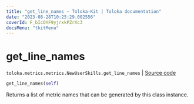 ```yaml
---
title: "get_line_names — Toloka-Kit | Toloka documentation"
date: "2023-08-28T10:25:29.002556"
coverId: F_bIcOYF9yjrxkPZrXc3
docsMenu: "tkitMenu"
---
```


# get_line_names

`toloka.metrics.metrics.NewUserSkills.get_line_names` | [Source code](https://github.com/Toloka/toloka-kit/blob/v1.2.1/src/metrics/metrics.py#L323)

```python
get_line_names(self)
```

Returns a list of metric names that can be generated by this class instance.